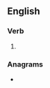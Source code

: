 {{also|re-used}}
==English==

===Verb===
{{head|en|verb form}}

# {{en-past of|reuse}}

===Anagrams===
* {{anagrams|en|Dueser|resued}}
